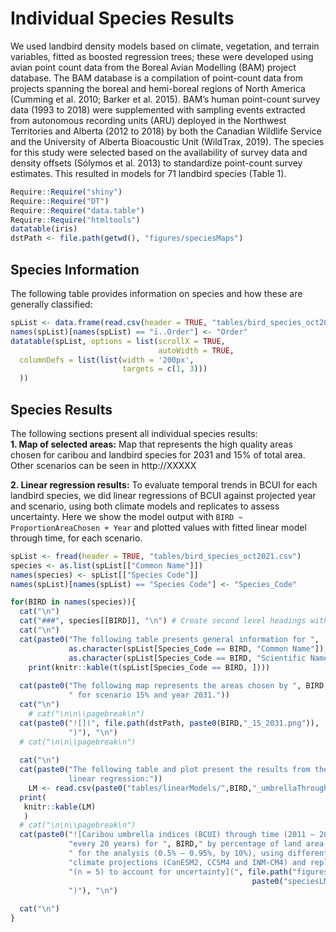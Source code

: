 # Individual Species Results

We used landbird density models based on climate, vegetation, and terrain variables, fitted as boosted regression trees; these were developed using avian point count data from the Boreal Avian Modelling (BAM) project database. The BAM database is a compilation of point-count data from projects spanning the boreal and hemi-boreal regions of North America (Cumming et al. 2010; Barker et al. 2015). BAM’s human point-count survey data (1993 to 2018) were supplemented with sampling events extracted from autonomous recording units (ARU) deployed in the Northwest Territories and Alberta (2012 to 2018) by both the Canadian Wildlife Service and the University of Alberta Bioacoustic Unit (WildTrax, 2019). The species for this study were selected based on the availability of survey data and density offsets (Sólymos et al. 2013) to standardize point-count survey estimates. This resulted in models for 71 landbird species (Table 1).

```r
Require::Require("shiny")
Require::Require("DT")
Require::Require("data.table")
Require::Require("htmltools")
datatable(iris)
dstPath <- file.path(getwd(), "figures/speciesMaps")
```

## Species Information

The following table provides information on species and how these are generally classified:  

```r
spList <- data.frame(read.csv(header = TRUE, "tables/bird_species_oct2021.csv"))
names(spList)[names(spList) == "ï..Order"] <- "Order"
datatable(spList, options = list(scrollX = TRUE,
                                 autoWidth = TRUE,
  columnDefs = list(list(width = '200px', 
                         targets = c(1, 3)))
  ))
```

## Species Results

The following sections present all individual species results:  
**1. Map of selected areas:** Map that represents the high quality areas chosen 
for caribou and landbird species for 2031 and 15% of total area. Other scenarios 
can be seen in http://XXXXX  
  
  
**2. Linear regression results:** To evaluate temporal trends in BCUI for each 
landbird species, we did linear regressions of BCUI against projected year and 
scenario, using both climate models and replicates to assess uncertainty. 
Here we show the model output with `BIRD ~ ProportionAreaChosen + Year` and 
plotted values with fitted linear model through time, for each scenario.  

```r

spList <- fread(header = TRUE, "tables/bird_species_oct2021.csv")
species <- as.list(spList[["Common Name"]])
names(species) <- spList[["Species Code"]]
names(spList)[names(spList) == "Species Code"] <- "Species_Code"

for(BIRD in names(species)){
  cat("\n")
  cat("###", species[[BIRD]], "\n") # Create second level headings with the names.
  cat("\n")
  cat(paste0("The following table presents general information for ", 
             as.character(spList[Species_Code == BIRD, "Common Name"]), " (", 
             as.character(spList[Species_Code == BIRD, "Scientific Name"]), ")"))
    print(knitr::kable(t(spList[Species_Code == BIRD, ])))
   
  cat(paste0("The following map represents the areas chosen by ", BIRD, 
             " for scenario 15% and year 2031."))
  cat("\n")
    # cat("\n\n\\pagebreak\n")
  cat(paste0("![](", file.path(dstPath, paste0(BIRD,"_15_2031.png")), 
             ")"), "\n")
  # cat("\n\n\\pagebreak\n")
 
  cat("\n")
  cat(paste0("The following table and plot present the results from the for the 
             linear regression:"))
    LM <- read.csv(paste0("tables/linearModels/",BIRD,"_umbrellaThroughTime.csv"))
  print(
   knitr::kable(LM)
   )
  # cat("\n\n\\pagebreak\n")
  cat(paste0("![Caribou umbrella indices (BCUI) through time (2011 – 2091, ",
             "every 20 years) for ", BIRD," by percentage of land area selected",
             " for the analysis (0.5% – 0.95%, by 10%), using different ",
             "climate projections (CanESM2, CCSM4 and INM-CM4) and replicates ",
             "(n = 5) to account for uncertainty](", file.path("figures/linearModels", 
                                                      paste0("speciesLM_", BIRD,".png")), 
             ")"), "\n")
    
  cat("\n")
}
```

